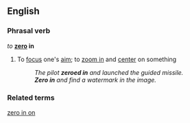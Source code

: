 ==English==

===Phrasal verb===
''to'' '''[[zero]] in'''
# To [[focus]] one's [[aim]]; to [[zoom in]] and [[center]] on something
#: ''The pilot '''zeroed in''' and launched the guided missile.''
#: '''''Zero in''' and find a watermark in the image.''

===Related terms===
[[zero in on]]